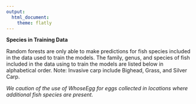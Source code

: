 ```yaml
---
output:
  html_document:
    theme: flatly
---
```


**Species in Training Data**

Random forests are only able to make predictions for fish species included in the data used to train the models. The family, genus, and species of fish included in the data using to train the models are listed below in alphabetical order. Note: Invasive carp include Bighead, Grass, and Silver Carp.

*We caution of the use of WhoseEgg for eggs collected in locations where additional fish species are present.*